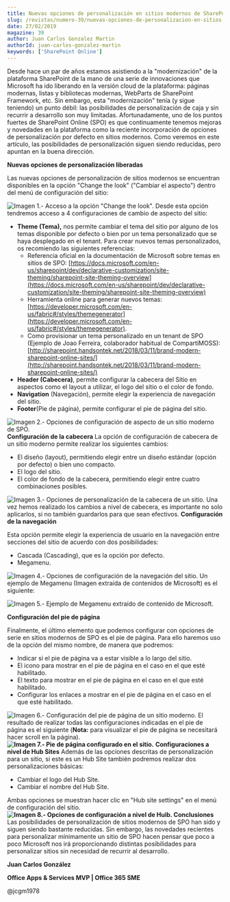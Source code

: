 ```yaml
---
title: Nuevas opciones de personalización en sitios modernos de SharePoint Online
slug: /revistas/numero-39/nuevas-opciones-de-personalizacion-en-sitios-modernos-de-sharepoint-online
date: 27/02/2019
magazine: 39
author: Juan Carlos Gonzalez Martin
authorId: juan-carlos-gonzalez-martin
keywords: ['SharePoint Online']
---
```






Desde hace un par de años estamos asistiendo a la "modernización" de la plataforma SharePoint de la mano de una serie de innovaciones que Microsoft ha ido liberando en la versión cloud de la plataforma: páginas modernas, listas y bibliotecas modernas, WebParts de SharePoint Framework, etc. Sin embargo, esta "modernización" tenía (y sigue teniendo) un punto débil: las posibilidades de personalización de caja y sin recurrir a desarrollo son muy limitadas. Afortunadamente, uno de los puntos fuertes de SharePoint Online (SPO) es que continuamente tenemos mejoras y novedades en la plataforma como la reciente incorporación de opciones de personalización por defecto en sitios modernos. Como veremos en este artículo, las posibilidades de personalización siguen siendo reducidas, pero apuntan en la buena dirección.

**Nuevas opciones de personalización liberadas**

Las nuevas opciones de personalización de sitios modernos se encuentran disponibles en la opción "Change the look" ("Cambiar el aspecto") dentro del menú de configuración del sitio:

![Imagen 1.- Acceso a la opción &quot;Change the look&quot;.](../../../images/numero39/nuevas-opciones-de-personalizacion-en-sitios-modernos-de-sharepoint-online/image1.png)
Desde esta opción tendremos acceso a 4 configuraciones de cambio de aspecto del sitio:
- **Theme (Tema),** nos permite cambiar el tema del sitio por alguno de los temas disponible por defecto o bien por un tema personalizado que se haya desplegado en el tenant. Para crear nuevos temas personalizados, os recomiendo las siguientes referencias:
    - Referencia oficial en la documentación de Microsoft sobre temas en sitios de SPO: [https://docs.microsoft.com/en-us/sharepoint/dev/declarative-customization/site-theming/sharepoint-site-theming-overview](https://docs.microsoft.com/en-us/sharepoint/dev/declarative-customization/site-theming/sharepoint-site-theming-overview)
    - Herramienta online para generar nuevos temas: [https://developer.microsoft.com/en-us/fabric#/styles/themegenerator](https://developer.microsoft.com/en-us/fabric#/styles/themegenerator).
    - Como provisionar un tema personalizado en un tenant de SPO (Ejemplo de Joao Ferreira, colaborador habitual de CompartiMOSS): [http://sharepoint.handsontek.net/2018/03/11/brand-modern-sharepoint-online-sites/](http://sharepoint.handsontek.net/2018/03/11/brand-modern-sharepoint-online-sites/)
- **Header (Cabecera)**, permite configurar la cabecera del Sitio en aspectos como el layout a utilizar, el logo del sitio o el color de fondo.
- **Navigation** (Navegación), permite elegir la experiencia de navegación del sitio.
- **Footer**(Pie de página), permite configurar el pie de página del sitio.


![Imagen 2.- Opciones de configuración de aspecto de un sitio moderno de SPO.](../../../images/numero39/nuevas-opciones-de-personalizacion-en-sitios-modernos-de-sharepoint-online/image2.png)
**Configuración de la cabecera**
La opción de configuración de cabecera de un sitio moderno permite realizar los siguientes cambios:

- El diseño (layout), permitiendo elegir entre un diseño estándar (opción por defecto) o bien uno compacto.
- El logo del sitio.
- El color de fondo de la cabecera, permitiendo elegir entre cuatro combinaciones posibles.


![Imagen 3.- Opciones de personalización de la cabecera de un sitio.](../../../images/numero39/nuevas-opciones-de-personalizacion-en-sitios-modernos-de-sharepoint-online/image3.png)
Una vez hemos realizado los cambios a nivel de cabecera, es importante no solo aplicarlos, si no también guardarlos para que sean efectivos.
**Configuración de la navegación**

Esta opción permite elegir la experiencia de usuario en la navegación entre secciones del sitio de acuerdo con dos posibilidades:

- Cascada (Cascading), que es la opción por defecto.
- Megamenu.


![Imagen 4.- Opciones de configuración de la navegación del sitio.](../../../images/numero39/nuevas-opciones-de-personalizacion-en-sitios-modernos-de-sharepoint-online/image4.png)
Un ejemplo de Megamenu (Imagen extraída de contenidos de Microsoft) es el siguiente:

![Imagen 5.- Ejemplo de Megamenu extraído de contenido de Microsoft.](../../../images/numero39/nuevas-opciones-de-personalizacion-en-sitios-modernos-de-sharepoint-online/image5.jpeg)

**Configuración del pie de página**

Finalmente, el último elemento que podemos configurar con opciones de serie en sitios modernos de SPO es el pie de página. Para ello haremos uso de la opción del mismo nombre, de manera que podremos:

- Indicar si el pie de página va a estar visible a lo largo del sitio.
- El icono para mostrar en el pie de página en el caso en el que esté habilitado.
- El texto para mostrar en el pie de página en el caso en el que esté habilitado.
- Configurar los enlaces a mostrar en el pie de página en el caso en el que esté habilitado.


![Imagen 6.- Configuración del pie de página de un sitio moderno.](../../../images/numero39/nuevas-opciones-de-personalizacion-en-sitios-modernos-de-sharepoint-online/image6.png)
El resultado de realizar todas las configuraciones indicadas en el pie de página es el siguiente (**Nota:** para visualizar el pie de página se necesitará hacer scroll en la página).
**![Imagen 7.- Pie de página configurado en el sitio.](../../../images/numero39/nuevas-opciones-de-personalizacion-en-sitios-modernos-de-sharepoint-online/image7.png)**
**Configuraciones a nivel de Hub Sites**
Además de las opciones descritas de personalización para un sitio, si este es un Hub Site también podremos realizar dos personalizaciones básicas:

- Cambiar el logo del Hub Site.
- Cambiar el nombre del Hub Site.


Ambas opciones se muestran hacer clic en "Hub site settings" en el menú de configuración del sitio.
**![Imagen 8.- Opciones de configuración a nivel de Huib.](../../../images/numero39/nuevas-opciones-de-personalizacion-en-sitios-modernos-de-sharepoint-online/image8.png)
Conclusiones**
Las posibilidades de personalización de sitios modernos de SPO han sido y siguen siendo bastante reducidas. Sin embargo, las novedades recientes para personalizar mínimamente un sitio de SPO hacen pensar que poco a poco Microsoft nos irá proporcionando distintas posibilidades para personalizar sitios sin necesidad de recurrir al desarrollo.



**Juan Carlos González**

**Office Apps & Services MVP | Office 365 SME**

@jcgm1978​​

